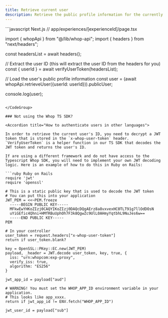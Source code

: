 ```yaml
---
title: Retrieve current user
description: Retrieve the public profile information for the currently logged in user
---
```






<CodeGroup>
```javascript Next.js
// app/experiences/[experienceId]/page.tsx

import { whopApi } from "@/lib/whop-api";
import { headers } from "next/headers";

const headersList = await headers();

// Extract the user ID (this will extract the user ID from the headers for you)
const { userId } = await verifyUserToken(headersList);

// Load the user's public profile information
const user = (await whopApi.retrieveUser({userId: userId})).publicUser;

console.log(user);
```

</CodeGroup>

### Not using the Whop TS SDK?

<Accordion title="How to authenticate users in other languages">

In order to retrieve the current user's ID, you need to decrypt a JWT token that is stored in the `x-whop-user-token` header. `VerifyUserToken` is a helper function in our TS SDK that decodes the JWT token and returns the user's ID.

If are using a different framework and do not have access to the Typescript Whop SDK, you will need to implement your own JWT decoding logic. Here is an example of how to do this in Ruby on Rails:

```ruby Ruby on Rails
require 'jwt'
require 'openssl'

# This is a static public key that is used to decode the JWT token
# You can put this into your application
JWT_PEM = <<~PEM.freeze
  -----BEGIN PUBLIC KEY-----
  MFkwEwYHKoZIzj0CAQYIKoZIzj0DAQcDQgAErz8a8vxvexHC0TLT91g7llOdDOsN
  uYiGEfic4Qhni+HMfRBuUphOh7F3k8QgwZc9UlL0AHmyYqtbhL9NuJes6w==
  -----END PUBLIC KEY-----
PEM

# In your controller
user_token = request.headers["x-whop-user-token"]
return if user_token.blank?

key = OpenSSL::PKey::EC.new(JWT_PEM)
payload, _header = JWT.decode user_token, key, true, {
  iss: "urn:whopcom:exp-proxy",
  verify_iss: true,
  algorithm: "ES256"
}

jwt_app_id = payload["aud"]

# WARNING! You must set the WHOP_APP_ID environment variable in your application.
# This looks like app_xxxx.
return if jwt_app_id != ENV.fetch("WHOP_APP_ID")

jwt_user_id = payload["sub"]
```

</Accordion>


